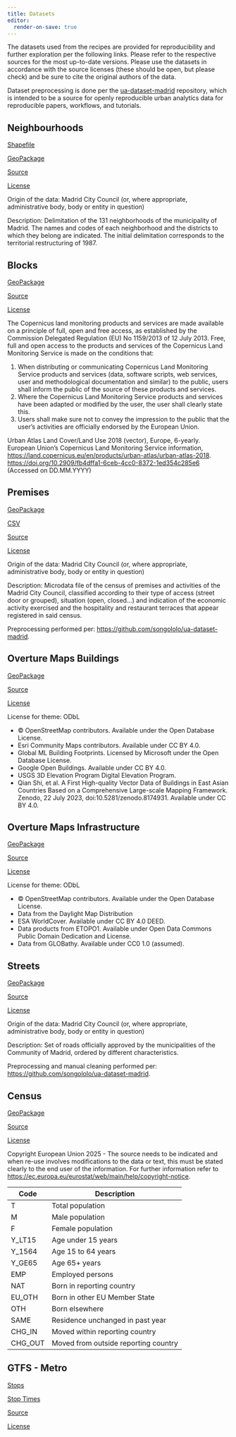 ```yaml
---
title: Datasets
editor:
  render-on-save: true
---
```


The datasets used from the recipes are provided for reproducibility and further exploration per the following links. Please refer to the respective sources for the most up-to-date versions. Please use the datasets in accordance with the source licenses (these should be open, but please check) and be sure to cite the original authors of the data.

Dataset preprocessing is done per the [ua-dataset-madrid](https://github.com/songololo/ua-dataset-madrid) repository, which is intended to be a source for openly reproducible urban analytics data for reproducible papers, workflows, and tutorials.

## Neighbourhoods

[Shapefile](./madrid_nbhds/madrid_nbhds.zip)

[GeoPackage](./madrid_nbhds/madrid_nbhds.gpkg)

[Source](https://datos.madrid.es/portal/site/egob/menuitem.c05c1f754a33a9fbe4b2e4b284f1a5a0/?vgnextoid=760e5eb0d73a7710VgnVCM2000001f4a900aRCRD&vgnextchannel=374512b9ace9f310VgnVCM100000171f5a0aRCRD&vgnextfmt=default)

[License](https://datos.madrid.es/egob/catalogo/aviso-legal)

Origin of the data: Madrid City Council (or, where appropriate, administrative body, body or entity in question)

Description: Delimitation of the 131 neighborhoods of the municipality of Madrid. The names and codes of each neighborhood and the districts to which they belong are indicated. The initial delimitation corresponds to the territorial restructuring of 1987.

## Blocks

[GeoPackage](./madrid_blocks/madrid_blocks.gpkg)

[Source](https://land.copernicus.eu/en/products/urban-atlas/urban-atlas-2018)

[License](https://land.copernicus.eu/en/data-policy)

The Copernicus land monitoring products and services are made available on a principle of full, open and free access, as established by the Commission Delegated Regulation (EU) No 1159/2013 of 12 July 2013.
Free, full and open access to the products and services of the Copernicus Land Monitoring Service is made on the conditions that:

1. When distributing or communicating Copernicus Land Monitoring Service products and services (data, software scripts, web services, user and methodological documentation and similar) to the public, users shall inform the public of the source of these products and services.
2. Where the Copernicus Land Monitoring Service products and services have been adapted or modified by the user, the user shall clearly state this.
3. Users shall make sure not to convey the impression to the public that the user's activities are officially endorsed by the European Union.

Urban Atlas Land Cover/Land Use 2018 (vector), Europe, 6-yearly. European Union's Copernicus Land Monitoring Service information, [https://land.copernicus.eu/en/products/urban-atlas/urban-atlas-2018](https://land.copernicus.eu/en/products/urban-atlas/urban-atlas-2018). [https://doi.org/10.2909/fb4dffa1-6ceb-4cc0-8372-1ed354c285e6](https://doi.org/10.2909/fb4dffa1-6ceb-4cc0-8372-1ed354c285e6) (Accessed on DD.MM.YYYY)

## Premises

[GeoPackage](./madrid_premises/madrid_premises.gpkg)

[CSV](./madrid_premises/madrid_premises.csv)

[Source](https://datos.madrid.es/portal/site/egob/menuitem.c05c1f754a33a9fbe4b2e4b284f1a5a0/?vgnextoid=66665cde99be2410VgnVCM1000000b205a0aRCRD&vgnextchannel=374512b9ace9f310VgnVCM100000171f5a0aRCRD&vgnextfmt=default)

[License](https://datos.madrid.es/egob/catalogo/aviso-legal)

Origin of the data: Madrid City Council (or, where appropriate, administrative body, body or entity in question)

Description: Microdata file of the census of premises and activities of the Madrid City Council, classified according to their type of access (street door or grouped), situation (open, closed...) and indication of the economic activity exercised and the hospitality and restaurant terraces that appear registered in said census.

Preprocessing performed per: [https://github.com/songololo/ua-dataset-madrid](https://github.com/songololo/ua-dataset-madrid).

## Overture Maps Buildings

[GeoPackage](./madrid_buildings/madrid_bldgs.gpkg)

[Source](https://docs.overturemaps.org/guides/buildings/#14/32.58453/-117.05154/0/60)

[License](https://docs.overturemaps.org/attribution/)

License for theme: ODbL

- © OpenStreetMap contributors. Available under the Open Database License.
- Esri Community Maps contributors. Available under CC BY 4.0.
- Global ML Building Footprints. Licensed by Microsoft under the Open Database License.
- Google Open Buildings. Available under CC BY 4.0.
- USGS 3D Elevation Program Digital Elevation Program.
- Qian Shi, et al. A First High-quality Vector Data of Buildings in East Asian Countries Based on a Comprehensive Large-scale Mapping Framework. Zenodo, 22 July 2023, doi:10.5281/zenodo.8174931. Available under CC BY 4.0.

## Overture Maps Infrastructure

[GeoPackage](./madrid_infrastucture/madrid_infrast.gpkg)

[Source](https://docs.overturemaps.org/guides/base/#14/32.58453/-117.05154/0/60)

[License](https://docs.overturemaps.org/attribution/)

License for theme: ODbL

- © OpenStreetMap contributors. Available under the Open Database License.
- Data from the Daylight Map Distribution
- ESA WorldCover. Available under CC BY 4.0 DEED.
- Data products from ETOPO1. Available under Open Data Commons Public Domain Dedication and License.
- Data from GLOBathy. Available under CC0 1.0 (assumed).

## Streets

[GeoPackage](./madrid_streets/street_network.gpkg)

[Source](https://datos.comunidad.madrid/dataset/spacm_callescm)

[License](https://creativecommons.org/licenses/by/4.0/)

Origin of the data: Madrid City Council (or, where appropriate, administrative body, body or entity in question)

Description: Set of roads officially approved by the municipalities of the Community of Madrid, ordered by different characteristics.

Preprocessing and manual cleaning performed per: [https://github.com/songololo/ua-dataset-madrid](https://github.com/songololo/ua-dataset-madrid).

## Census

[GeoPackage](./madrid_census/eu_stat_clipped.gpkg)

[Source](https://ec.europa.eu/eurostat/web/gisco/geodata/population-distribution/geostat)

[License](https://ec.europa.eu/eurostat/web/main/help/copyright-notice)

Copyright European Union 2025 - The source needs to be indicated and when re-use involves modifications to the data or text, this must be stated clearly to the end user of the information. For further information refer to [https://ec.europa.eu/eurostat/web/main/help/copyright-notice](https://ec.europa.eu/eurostat/web/main/help/copyright-notice).

| Code    | Description                          |
| ------- | ------------------------------------ |
| T       | Total population                     |
| M       | Male population                      |
| F       | Female population                    |
| Y_LT15  | Age under 15 years                   |
| Y_1564  | Age 15 to 64 years                   |
| Y_GE65  | Age 65+ years                        |
| EMP     | Employed persons                     |
| NAT     | Born in reporting country            |
| EU_OTH  | Born in other EU Member State        |
| OTH     | Born elsewhere                       |
| SAME    | Residence unchanged in past year     |
| CHG_IN  | Moved within reporting country       |
| CHG_OUT | Moved from outside reporting country |

## GTFS - Metro

[Stops](./madrid_gtfs/madrid_metro/stops.txt)

[Stop Times](./madrid_gtfs/madrid_metro/stop_times.txt)

[Source](https://mobilitydatabase.org/feeds/gtfs/mdb-794)

[License](https://mobilitydatabase.org/terms-and-conditions)
